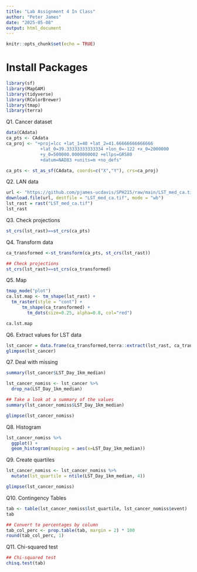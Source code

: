 ```yaml
---
title: "Lab Assignment 4 In Class"
author: "Peter James"
date: "2025-05-08"
output: html_document
---
```


```r
knitr::opts_chunk$set(echo = TRUE)
```

# Install Packages
```r
library(sf)
library(MapGAM)
library(tidyverse)
library(RColorBrewer)
library(tmap)
library(terra)
```

Q1. Cancer dataset
```r
data(CAdata)
ca_pts <- CAdata
ca_proj <- "+proj=lcc +lat_1=40 +lat_2=41.66666666666666 
             +lat_0=39.33333333333334 +lon_0=-122 +x_0=2000000 
             +y_0=500000.0000000002 +ellps=GRS80 
             +datum=NAD83 +units=m +no_defs"

ca_pts <- st_as_sf(CAdata, coords=c("X","Y"), crs=ca_proj)

```

Q2. LAN data
```r
url <- "https://github.com/pjames-ucdavis/SPH215/raw/main/LST_med_ca.tif"
download.file(url, destfile = "LST_med_ca.tif", mode = "wb")
lst_rast = rast("LST_med_ca.tif")
lst_rast
```

Q3. Check projections
```r
st_crs(lst_rast)==st_crs(ca_pts)
```

Q4. Transform data

```r
ca_transformed <-st_transform(ca_pts, st_crs(lst_rast))  

## Check projections
st_crs(lst_rast)==st_crs(ca_transformed)
```

Q5. Map

```r
tmap_mode("plot")
ca.lst.map <- tm_shape(lst_rast) +
  tm_raster(style = "cont") +
      tm_shape(ca_transformed) +
        tm_dots(size=0.25, alpha=0.8, col="red")

ca.lst.map
```

Q6. Extract values for LST data
```r
lst_cancer = data.frame(ca_transformed,terra::extract(lst_rast, ca_transformed))
glimpse(lst_cancer) 
```

Q7. Deal with missing
```r
summary(lst_cancer$LST_Day_1km_median)
```
```r
lst_cancer_nomiss <- lst_cancer %>%
  drop_na(LST_Day_1km_median)

## Take a look at a summary of the values
summary(lst_cancer_nomiss$LST_Day_1km_median)

glimpse(lst_cancer_nomiss)
```

Q8. Histogram
```r
lst_cancer_nomiss %>%
  ggplot() + 
  geom_histogram(mapping = aes(x=LST_Day_1km_median)) 
```

Q9. Create quartiles
```r
lst_cancer_nomiss <- lst_cancer_nomiss %>%
  mutate(lst_quartile = ntile(LST_Day_1km_median, 4))

glimpse(lst_cancer_nomiss)
```

Q10. Contingency Tables
```r
tab <- table(lst_cancer_nomiss$lst_quartile, lst_cancer_nomiss$event)
tab

## Convert to percentages by column
tab_col_perc <- prop.table(tab, margin = 2) * 100
round(tab_col_perc, 1)
```

Q11. Chi-squared test
```r
## Chi-squared test
chisq.test(tab)
```